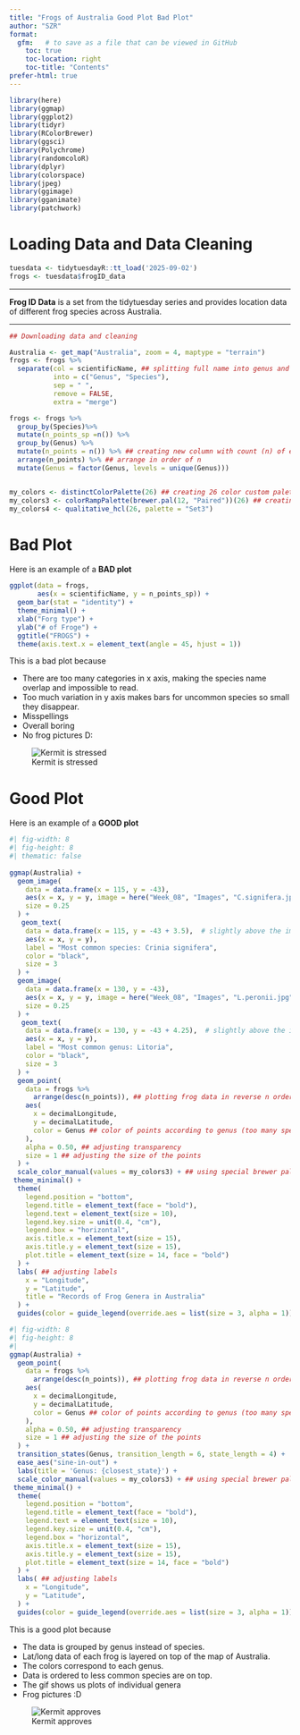 ```yaml
---
title: "Frogs of Australia Good Plot Bad Plot"
author: "SZR"
format: 
  gfm:   # to save as a file that can be viewed in GitHub
    toc: true
    toc-location: right
    toc-title: "Contents"
prefer-html: true
---
```

```r
library(here)
library(ggmap)
library(ggplot2)
library(tidyr)
library(RColorBrewer)
library(ggsci)
library(Polychrome)
library(randomcoloR)
library(dplyr)
library(colorspace)
library(jpeg)
library(ggimage)
library(gganimate)
library(patchwork)
```

# Loading Data and Data Cleaning



```r
tuesdata <- tidytuesdayR::tt_load('2025-09-02')
frogs <- tuesdata$frogID_data
```

_____________________________________________________________________________

**Frog ID Data** is a set from the tidytuesday series and provides location data of different frog species across Australia.

_____________________________________________________________________________


```r
## Downloading data and cleaning

Australia <- get_map("Australia", zoom = 4, maptype = "terrain")
frogs <- frogs %>%
  separate(col = scientificName, ## splitting full name into genus and species
           into = c("Genus", "Species"),
           sep = " ",
           remove = FALSE,
           extra = "merge")

frogs <- frogs %>%
  group_by(Species)%>%
  mutate(n_points_sp =n()) %>%
  group_by(Genus) %>%
  mutate(n_points = n()) %>% ## creating new column with count (n) of each genus
  arrange(n_points) %>% ## arrange in order of n
  mutate(Genus = factor(Genus, levels = unique(Genus)))


my_colors <- distinctColorPalette(26) ## creating 26 color custom palette
my_colors3 <- colorRampPalette(brewer.pal(12, "Paired"))(26) ## creating 26 color custom palette
my_colors4 <- qualitative_hcl(26, palette = "Set3")
```

# Bad Plot


Here is an example of a **BAD plot**

```r
ggplot(data = frogs,
       aes(x = scientificName, y = n_points_sp)) +
  geom_bar(stat = "identity") +
  theme_minimal() +
  xlab("Forg type") +
  ylab("# of Froge") +
  ggtitle("FROGS") +
  theme(axis.text.x = element_text(angle = 45, hjust = 1))

```

This is a bad plot because  

- There are too many categories in x axis, making the species name overlap and impossible to read.  
- Too much variation in y axis makes bars for uncommon species so small they disappear.  
- Misspellings   
- Overall boring  
- No frog pictures D:  


![Kermit is stressed](https://pbs.twimg.com/media/By5GJbxCUAEO7xl.jpg)

# Good Plot


Here is an example of a **GOOD plot**

```r
#| fig-width: 8
#| fig-height: 8
#| thematic: false
 
ggmap(Australia) +
  geom_image(
    data = data.frame(x = 115, y = -43),
    aes(x = x, y = y, image = here("Week_08", "Images", "C.signifera.jpeg")),
    size = 0.25
  ) +
   geom_text(
    data = data.frame(x = 115, y = -43 + 3.5),  # slightly above the image
    aes(x = x, y = y),
    label = "Most common species: Crinia signifera",
    color = "black",
    size = 3
  ) +
  geom_image(
    data = data.frame(x = 130, y = -43),
    aes(x = x, y = y, image = here("Week_08", "Images", "L.peronii.jpg")),
    size = 0.25
  ) +
   geom_text(
    data = data.frame(x = 130, y = -43 + 4.25),  # slightly above the image
    aes(x = x, y = y),
    label = "Most common genus: Litoria",
    color = "black",
    size = 3
  ) +
  geom_point(
    data = frogs %>%
      arrange(desc(n_points)), ## plotting frog data in reverse n order (less frequent on top)
    aes(
      x = decimalLongitude,
      y = decimalLatitude,
      color = Genus ## color of points according to genus (too many species)
    ),
    alpha = 0.50, ## adjusting transparency
    size = 1 ## adjusting the size of the points
  ) +
  scale_color_manual(values = my_colors3) + ## using special brewer palette
 theme_minimal() +
  theme(
    legend.position = "bottom",
    legend.title = element_text(face = "bold"),
    legend.text = element_text(size = 10),
    legend.key.size = unit(0.4, "cm"),
    legend.box = "horizontal",
    axis.title.x = element_text(size = 15),
    axis.title.y = element_text(size = 15),
    plot.title = element_text(size = 14, face = "bold")
  ) +
  labs( ## adjusting labels
    x = "Longitude",
    y = "Latitude",
    title = "Records of Frog Genera in Australia"
  ) +
  guides(color = guide_legend(override.aes = list(size = 3, alpha = 1)))
```

```r
#| fig-width: 8
#| fig-height: 8
#| 
ggmap(Australia) +
  geom_point(
    data = frogs %>%
      arrange(desc(n_points)), ## plotting frog data in reverse n order (less frequent on top)
    aes(
      x = decimalLongitude,
      y = decimalLatitude,
      color = Genus ## color of points according to genus (too many species)
    ),
    alpha = 0.50, ## adjusting transparency
    size = 1 ## adjusting the size of the points
  ) +
  transition_states(Genus, transition_length = 6, state_length = 4) +
  ease_aes("sine-in-out") +
  labs(title = 'Genus: {closest_state}') +
  scale_color_manual(values = my_colors3) + ## using special brewer palette
 theme_minimal() +
  theme(
    legend.position = "bottom",
    legend.title = element_text(face = "bold"),
    legend.text = element_text(size = 10),
    legend.key.size = unit(0.4, "cm"),
    legend.box = "horizontal",
    axis.title.x = element_text(size = 15),
    axis.title.y = element_text(size = 15),
    plot.title = element_text(size = 14, face = "bold")
  ) +
  labs( ## adjusting labels
    x = "Longitude",
    y = "Latitude",
  ) +
  guides(color = guide_legend(override.aes = list(size = 3, alpha = 1)))
```


This is a good plot because  

- The data is grouped by genus instead of species.  
- Lat/long data of each frog is layered on top of the map of Australia. 
- The colors correspond to each genus.  
- Data is ordered to less common species are on top.  
- The gif shows us plots of individual genera  
- Frog pictures :D


![Kermit approves](https://media.tenor.com/M670xvRNko0AAAAM/kermit-cheering.gif)

